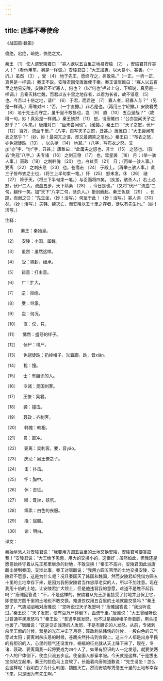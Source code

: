 ```yaml
---
---
---
```

title: 唐雎不辱使命
---




《战国策·魏策》





俊绝，宕绝，峭绝，快绝之文。





秦王 〔1〕 使人谓安陵君曰：“寡人欲以五百里之地易安陵 〔2〕 ，安陵君其许寡人！”（看他用笔，另是一样调。）安陵君曰：“大王加惠，以大易小，甚善。（一折。）虽然 〔3〕 ，受 〔4〕 地于先王，愿终守之，弗敢易。”（一正。一折一正，真另是一样调。）秦王不说。安陵君因使唐雎使于秦。秦王谓唐雎曰：“寡人以五百里之地易安陵，安陵君不听寡人，何也？（以“何也”押过上句，下细说，真另是一样调。）且秦灭韩亡魏，而君以五十里之地存者，以君为长者，故不错意 〔5〕 也。今吾以十倍之地，请广 〔6〕 于君，而君逆 〔7〕 寡人者，轻寡人与？”（另是一样调。）唐雎对曰：“否，（一字直撇。）非若是也。（再用三字轻撇。）安陵君受 〔8〕 地于先王而守之，虽千里不敢易也，岂 〔9〕 直 〔10〕 五百里哉？”（故增一句，妙！真另是一样调。）秦王怫然 〔11〕 怒，谓唐雎曰：“公亦尝闻天子之怒乎？”（斗来。）唐雎对曰：“臣未尝闻也”。（缓接。）秦王曰：“天子之怒，伏尸 〔12〕 百万，流血千里。”（八字，自写天子之怒，丑甚。）唐雎曰：“大王尝闻布衣之怒乎？”（妙，妙！最突兀之语，却又最调笑之笔也。）秦王曰：“布衣之怒，亦免冠徒跣 〔13〕 ，以头抢 〔14〕 地耳。”（八字，写布衣之怒，又加“亦”字、“尔”字，丑甚。）唐雎曰：“此庸夫之怒也，非士 〔15〕 之怒也。（驳去“免冠”八字。）夫专诸 〔16〕 之刺王僚 〔17〕 也，彗星袭 〔18〕 月；（举一骇人事。）聂政 〔19〕 之刺韩傀 〔20〕 也，白虹贯 〔21〕 日；（再举一骇人事。）要离 〔22〕 之刺庆忌 〔23〕 也，苍鹰击 〔24〕 于殿上。（再举三骇人事。）此三子皆布衣之士也，（将三上半句束一笔。）怀 〔25〕 怒未发，休 〔26〕 祲 〔27〕 降于天，（将三下半句束一笔。）与臣而将四矣。（疾接，骇杀人。）若士必怒，伏尸二人，流血五步，天下缟素 〔28〕 ，今日是也。”（又将“伏尸”“流血”二句，翻作一笑。加“天下”八字二句，骇杀人。）挺剑而起。秦王色挠 〔29〕 ，长跪，而谢之曰：“先生坐，（妙！活写。）何至于此！（妙！活写。）寡人谕 〔30〕 矣。（妙！活写。）夫韩、魏灭亡，而安陵以五十里之存者，徒以有先生也。”（妙！活写。）

注释：

〔1〕 　秦王：秦始皇。

〔2〕 　安陵：小国，属魏。

〔3〕 　虽然：虽然这样。

〔4〕 　受：赐封，继承。

〔5〕 　错意：打主意。

〔6〕 　广：扩大。

〔7〕 　逆：拒绝。

〔8〕 　受：继承。

〔9〕 　岂：何况。

〔10〕 　直：仅，只。

〔11〕 　怫然：盛怒的样子。

〔12〕 　伏尸：横尸。

〔13〕 　免冠徒跣：扔掉帽子，光着脚。跣，音xiǎn。

〔14〕 　抢：撞。

〔15〕 　士：有胆识的人。

〔16〕 　专诸：吴国刺客。

〔17〕 　王僚：吴君。

〔18〕 　袭：撞击。

〔19〕 　聂政：齐刺客。

〔20〕 　韩傀：韩相。

〔21〕 　贯：直冲。

〔22〕 　要离：吴刺客。要，音yāo。

〔23〕 　庆忌：吴王僚之子。

〔24〕 　击：扑击。

〔25〕 　怀：胸中。

〔26〕 　休：吉征。

〔27〕 　祲：音jìn，妖氛。

〔28〕 　缟素：白色的丧服。

〔29〕 　挠：屈服。

〔30〕 　谕：明白。

译文：

秦始皇派人对安陵君说：“我要用方圆五百里的土地交换安陵，安陵君可要答应我！”安陵君说：“大王给予恩惠，用大的交换小的，这很好；虽然如此，但我还是愿意始终守着从先王那里继承的封地，不敢交换！”秦王不高兴。安陵君因此派唐雎出使到秦国，交涉此事。秦王对唐雎说：“我用方圆五百里的土地交换安陵，安陵君不愿意，这是为什么呢？况且秦国灭了韩国和魏国，然而安陵君却凭借方圆五十里的土地幸存下来，是因为我把安陵君当作忠厚老实的人，所以不加注意。现在我用十倍的土地，让安陵君扩大领土，但是他违背我的意愿，难道不是瞧不起我吗？”唐雎回答说：“不，不是这样的。安陵君从先王那里接受了封地并且保卫它，即使是方圆千里的土地也不敢交换，难道仅仅用五百里的土地就能交换吗？”秦王怒了，气势汹汹地对唐雎说：“您听说过天子发怒吗？”唐雎回答说：“我没听说过。”秦王说：“天子发怒，便有百万尸体倒下，血流千里。”唐雎说：“大王曾经听说过普通平民发怒吗？”秦王说：“普通平民发怒，也不过是摘掉帽子赤着脚，用头撞地罢了。”唐雎说：“这是见识浅薄的人发怒，不是有胆识的人发怒。从前，专诸刺杀吴王僚的时候，彗星的光芒冲击了月亮；聂政刺杀韩傀的时候，一股白色的云气穿过太阳；要离刺杀庆忌的时候，苍鹰突然扑击到宫殿上。这三个人都是出身平民的有胆识的人，心里的怒气还没发作，祸福的征兆就从天上降下来了，现在，专诸、聂政、要离同我一起将要成为四个人了。如果有胆识的人一定发怒，就要使两个人的尸体倒下，使血只流五步远，使全国人都穿孝服。今天就是这样。”于是拔出宝剑站立起来。秦王的脸色马上变软了，长跪着向唐雎道歉说：“先生请坐！怎么会这样呢！我明白了为什么韩国、魏国灭亡，然而安陵却凭借五十里的土地却幸存下来，只是因为有先生啊。”
